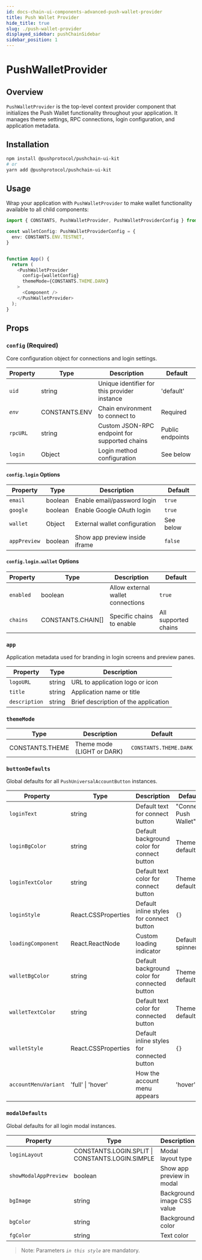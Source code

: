 ```yaml
---
id: docs-chain-ui-components-advanced-push-wallet-provider
title: Push Wallet Provider
hide_title: true
slug: ./push-wallet-provider
displayed_sidebar: pushChainSidebar
sidebar_position: 1
---
```


# PushWalletProvider

## Overview

`PushWalletProvider` is the top-level context provider component that initializes the Push Wallet functionality throughout your application. It manages theme settings, RPC connections, login configuration, and application metadata.

## Installation

```bash
npm install @pushprotocol/pushchain-ui-kit
# or
yarn add @pushprotocol/pushchain-ui-kit
```

## Usage

Wrap your application with `PushWalletProvider` to make wallet functionality available to all child components:

<Tabs className="codetabs" groupId="code-examples">
  <TabItem value="react" attributes={{className: "codetab react"}} default>

```typescript
import { CONSTANTS, PushWalletProvider, PushWalletProviderConfig } from '@pushprotocol/pushchain-ui-kit';

const walletConfig: PushWalletProviderConfig = {
  env: CONSTANTS.ENV.TESTNET,
}


function App() {
  return (
    <PushWalletProvider
      config={walletConfig}
      themeMode={CONSTANTS.THEME.DARK}
    >
      <Component />
    </PushWalletProvider>
  );
}
```
 </TabItem>
</Tabs>

## Props

### `config` (Required)

Core configuration object for connections and login settings.

| Property | Type | Description | Default |
|----------|------|-------------|---------|
| `uid` | string | Unique identifier for this provider instance | 'default' |
| _`env`_ | CONSTANTS.ENV | Chain environment to connect to | Required |
| `rpcURL` | string | Custom JSON-RPC endpoint for supported chains | Public endpoints |
| `login` | Object | Login method configuration | See below |

#### `config.login` Options

| Property | Type | Description | Default |
|----------|------|-------------|---------|
| `email` | boolean | Enable email/password login | `true` |
| `google` | boolean | Enable Google OAuth login | `true` |
| `wallet` | Object | External wallet configuration | See below |
| `appPreview` | boolean | Show app preview inside iframe | `false` |

#### `config.login.wallet` Options

| Property | Type | Description | Default |
|----------|------|-------------|---------|
| `enabled` | boolean | Allow external wallet connections | `true` |
| `chains` | CONSTANTS.CHAIN[] | Specific chains to enable | All supported chains |

### `app`

Application metadata used for branding in login screens and preview panes.

| Property | Type | Description |
|----------|------|-------------|
| `logoURL` | string | URL to application logo or icon |
| `title` | string | Application name or title |
| `description` | string | Brief description of the application |

### `themeMode`

| Type | Description | Default |
|------|-------------|---------|
| CONSTANTS.THEME | Theme mode (LIGHT or DARK) | `CONSTANTS.THEME.DARK` |

### `buttonDefaults`

Global defaults for all `PushUniversalAccountButton` instances.

| Property | Type | Description | Default |
|----------|------|-------------|---------|
| `loginText` | string | Default text for connect button | "Connect Push Wallet" |
| `loginBgColor` | string | Default background color for connect button | Theme default |
| `loginTextColor` | string | Default text color for connect button | Theme default |
| `loginStyle` | React.CSSProperties | Default inline styles for connect button | `{}` |
| `loadingComponent` | React.ReactNode | Custom loading indicator | Default spinner |
| `walletBgColor` | string | Default background color for connected button | Theme default |
| `walletTextColor` | string | Default text color for connected button | Theme default |
| `walletStyle` | React.CSSProperties | Default inline styles for connected button | `{}` |
| `accountMenuVariant` | 'full' \| 'hover' | How the account menu appears | 'hover' |

### `modalDefaults`

Global defaults for all login modal instances.

| Property | Type | Description | Default |
|----------|------|-------------|---------|
| `loginLayout` | CONSTANTS.LOGIN.SPLIT \| CONSTANTS.LOGIN.SIMPLE | Modal layout type | CONSTANTS.LOGIN.SIMPLE |
| `showModalAppPreview` | boolean | Show app preview in modal | `false` |
| `bgImage` | string | Background image CSS value | None |
| `bgColor` | string | Background color | Theme default |
| `fgColor` | string | Text color | Theme default |

> Note: Parameters _`in this style`_ are mandatory.
